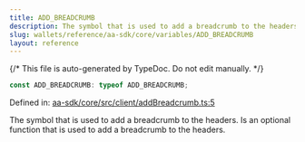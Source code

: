 ```yaml
---
title: ADD_BREADCRUMB
description: The symbol that is used to add a breadcrumb to the headers. Is an optional function that is used to add a breadcrumb to the headers.
slug: wallets/reference/aa-sdk/core/variables/ADD_BREADCRUMB
layout: reference
---
```


{/* This file is auto-generated by TypeDoc. Do not edit manually. */}

```ts
const ADD_BREADCRUMB: typeof ADD_BREADCRUMB;
```

Defined in: [aa-sdk/core/src/client/addBreadcrumb.ts:5](https://github.com/alchemyplatform/aa-sdk/blob/153785ddc87beb160382c2bae7dbafa4a66ade9a/aa-sdk/core/src/client/addBreadcrumb.ts#L5)

The symbol that is used to add a breadcrumb to the headers. Is an optional
function that is used to add a breadcrumb to the headers.
